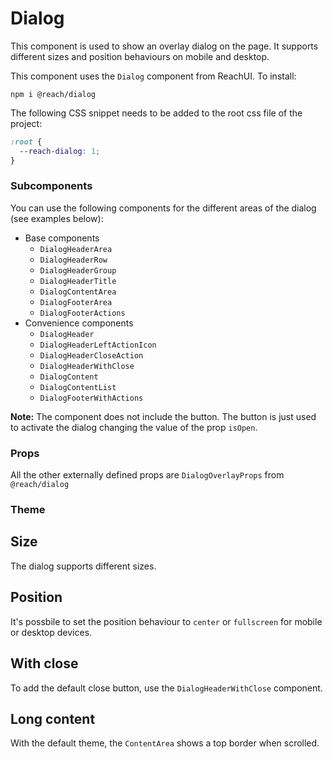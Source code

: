 
# Dialog

This component is used to show an overlay dialog on the page. It supports different sizes and position behaviours on mobile and desktop.

This component uses the `Dialog` component from ReachUI. To install:

```
npm i @reach/dialog
```

The following CSS snippet needs to be added to the root css file of the project:

```css
:root {
  --reach-dialog: 1;
}
```

### Subcomponents

You can use the following components for the different areas of the dialog (see examples below):

- Base components
  - `DialogHeaderArea`
  - `DialogHeaderRow`
  - `DialogHeaderGroup`
  - `DialogHeaderTitle`
  - `DialogContentArea`
  - `DialogFooterArea`
  - `DialogFooterActions`
- Convenience components
  - `DialogHeader`
  - `DialogHeaderLeftActionIcon`
  - `DialogHeaderCloseAction`
  - `DialogHeaderWithClose`
  - `DialogContent`
  - `DialogContentList`
  - `DialogFooterWithActions`

**Note:** The component does not include the button. The button is just used to activate the dialog changing the value of the prop `isOpen`.

<Canvas>
  <Story id="components-dialog-dialog--default" />
</Canvas>

### Props

<ArgsTable />

All the other externally defined props are `DialogOverlayProps` from `@reach/dialog`

### Theme

<Theme component="dialog" />

## Size

The dialog supports different sizes.

<Canvas>
  <Story id="components-dialog-dialog--size-sm" />
  <Story id="components-dialog-dialog--size-md" />
  <Story id="components-dialog-dialog--size-lg" />
</Canvas>

## Position

It's possbile to set the position behaviour to `center` or `fullscreen` for mobile or desktop devices.

<Canvas>
  <Story id="components-dialog-dialog--mobile-fullscreen" />
  <Story id="components-dialog-dialog--desktop-fullscreen" />
  <Story id="components-dialog-dialog--mobile-and-desktop-fullscreen" />
</Canvas>

## With close

To add the default close button, use the `DialogHeaderWithClose` component.

<Canvas>
  <Story id="components-dialog-dialog--with-close" />
</Canvas>

## Long content

With the default theme, the `ContentArea` shows a top border when scrolled.

<Canvas>
  <Story id="components-dialog-dialog--with-long-content" />
</Canvas>
